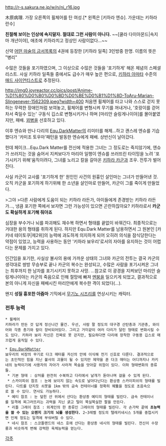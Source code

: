http://r-s.sakura.ne.jp/w/n/ni_r16.jpg

木原病理. 가장 오른쪽의 휠체어를 탄 여성.[* 왼쪽은 [키하라 엔슈]. 가운데는 키하라 란수]

'''친절해 보이는 인상에 속지말자. 절대로 그런 사람이 아니다.''' ~~[쿨라 다이아몬드|속지마 개년이야], 애초에 키하라치고 정상인 사람이없다...~~
 
신약 [[어떤 마술의 금서목록]]의 4권에 등장한 [키하라 일족] 3인방중 한명. 이름의 뜻은 "병리"

수많은 것들을 포기하였으며, 그 이상으로 수많은 것들을 '포기하게' 해온 체념의 스페셜리스트. 사실 키하라 일족들 중에서도 급수가 매우 높은 편으로, [[키하라 아마타]] 수준의 [[매드 사이언티스트]]로 추정된다.

http://img0.joyreactor.cc/pics/post/Anime-%D1%80%D0%B0%D0%BD%D0%BE%D0%B1%D1%8D-ToAru-Marian-Slingeneyer-1562309.jpeg?width=400
처음엔 휠체어를 타고 나와 스스로 걷지 못하는 무력한 장애인처럼 보여놓고, 휠체어를 변형시켜 무기를 꺼내거나, '호랑이를 걷어차서 죽일수 있는' 구동식 깁스로 변형시키거나 하며 [마리안 슬링게나이야]를 몰아붙였지만, 패배. [[꾀병]]을 선호하고 있다.

이후 엔슈와 만나 다리의 [[Equ.DarkMatter]]의 리미터를 해제...하고 괜스레 엔슈를 기습했다가 '카미조 토우마'패턴을 발동한 엔슈에게 패배. 상반신이 날아갔다.

헌데 페이크...Equ.Dark Matter를 전신에 적용한 그녀는 그 정도로는 죽지않기에, 엔슈가 쓰러지는 것을 숨어서 지켜보다가 마리아 일행이 엔슈를 쓰러뜨린 타이밍을 노려 '포기시키기 위해'움직이려다, 그녀를 노리고 칼을 갈아온 [[키하라 카군]]과 조우. 전투가 벌어진다.

사실 카군이 교사를 '포기하게 한' 원인인 사건의 원흉인 살인마는 그녀가 만들어낸 것.
오직 카군을 포기하게 하기위해 한 소년을 살인마로 만들어, 카군이 그를 죽이게 만들었다.

>그야
>다른 사람에게 도움이 되는 키하라 라든가, 아이들에게 존경받는 키하라 라든가…, 냉큼 포기한 쪽에서 보자면 그런 가능성이 있으면 곤란하잖아요? 키하라로서 '''카군도 확실하게 포기해 줘야죠'''

심장을 부수거나 뇌를 파괴해도 재수복 하면서 형태를 끝없이 바꿔간다. 최종적으로는 거대한 용의 형태를 취하게 된다. 하지만 Equ.Dark Matter를 남용하면서 그 원본인 [카키네 테이토쿠|제2위]의 능력에 과도하게 의지하게 되어 오히려 의식을 잠식당한다는 약점이 있었고, 능력을 사용하는 동안 '키하라 뵤우리'로서의 자아를 유지하는 것이 어렵다는 문제를 가지고 있다.

인간임을 포기한, 사실상 불사의 용에 가까운 상태의 그녀와 카군의 전투는 결국 카군의 생각대로 쌍방 무승부로 끝나 카군의 복수는 완성되고, 수많은 사람을 포기시켜온 그녀는 최후까지 한 남자를 포기시키지 못하고 사망.
...참고로 이 광경을 지켜보던 마리안 슬링게나이야는 카군의 죽음으로 인해 절망에 빠져 [[멘붕]]을 일으키게 되었고, 결과적으로 본의 아니게 자신을 패배시킨 마리안에게 복수한 격이 되었다(...).

왠지 '''성질 흉포한 아줌마''' 기믹에서 [[무기노 시즈리]]를 연상시키는 캐릭터.

=== 전투 능력 ===

 * 휠체어
 키하라가 만든 것 답게 정신나간 물건. 우선, 사람 팔 정도의 대구경 산탄총과 기관총, 와이어와 각종 총기와 칼이 장비되어있다. 그리고 거미같이 여러 다리가 달린 형태로 변화시킬 수도 있다. 키하라 뵤리 자신은 진짜로 못 걷지만, 필요하다면 다리에 장착한 구동용 깁스로 매끄럽게 움직일 수 있다. 

 * [[Equ.DarkMatter]]
 뵤우리의 비장의 무기로 다크 매터를 자신의 안에 이식해 전기 신호로 다룬다. 결과적으로는 초인적인 힘을 지닌 불사의 괴물이 될 수 있지만 제약을 푼 다크 매터는 어디까지나 카키네의 능력이기에 사용자의 자아가 사라져 목숨을 앗아갈 위험이 있다. 이하 형태변화의 종류들.
  * 기본 형태 : 상처를 완전히 수복하고 다리에서 날개가 돋아나며 걸을 수 있게 된다. 
  * 스카이피쉬 참조 : 눈에 보이지 않는 속도로 날아다닌다는 환상종 스카이피쉬의 형태를 빌린다. 다트를 던지듯 쇠못을 1km 밖의 금속 컨테이너를 정확히 꿰뚫을 정도로 초음속으로 쏠 수 있다. 연사도 가능하다. 
  * 예티 참조 : 눈 덮힌 산 위에서 산다는 환상종 예티의 형태를 빌린다. 금속 컨테이너를 일격에 찌그러뜨리는 괴력을 지닌 굵고 털이 북실북실한 팔을 만든다.
  * 리틀 그레이 참조 : 외계인의 한 종류인 그레이의 형태를 빌린다. 각 손가락 끝에 '''초능력을 쓸 수 있는 오렌지 크기의 뇌를 생성한다.''' 2~3레벨 정도의 텔레키네시스 5개를 중첩시키면 인체 정도는 일격에 부숴버릴 수 있다.
  * 네시 참조 : 스코틀랜드의 네스 호에 산다는 환상종 네시의 형태를 빌린다. 전신이 수장룡과 비슷하게 변해 강력한 육체능력을 얻는다.


[[각주]]

